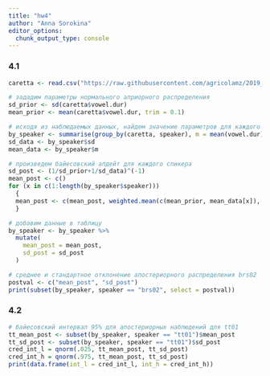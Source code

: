 ```yaml
---
title: "hw4"
author: "Anna Sorokina"
editor_options: 
  chunk_output_type: console
---
```


### 4.1
```r
caretta <- read.csv("https://raw.githubusercontent.com/agricolamz/2019_data_analysis_for_linguists/master/data/students/ansorox/hw4_Advanced_Bayesian/hw4_caretta.csv")

# зададим параметры нормального априорного распределения
sd_prior <- sd(caretta$vowel.dur)
mean_prior <- mean(caretta$vowel.dur, trim = 0.1)

# исходя из наблюдаемых данных, найдем значение параметров для каждого спикера
by_speaker <- summarise(group_by(caretta, speaker), m = mean(vowel.dur), sd = sd(vowel.dur)) 
sd_data <- by_speaker$sd
mean_data <- by_speaker$m

# произведем байесовский апдейт для каждого спикера
sd_post <- (1/sd_prior+1/sd_data)^(-1)
mean_post <- c()
for (x in c(1:length(by_speaker$speaker)))
  {
  mean_post <- c(mean_post, weighted.mean(c(mean_prior, mean_data[x]), c(1/sd_prior, 1/sd_data[x])))
  }

# добавим данные в таблицу
by_speaker <- by_speaker %>% 
  mutate(
    mean_post = mean_post, 
    sd_post = sd_post
  )

# среднее и стандартное отклонение апостериорного распределения brs02
postval <- c("mean_post", "sd_post")
print(subset(by_speaker, speaker == "brs02", select = postval))
```

### 4.2
```r
# байесовский интервал 95% для апостериорных наблюдений для tt01
tt_mean_post <- subset(by_speaker, speaker == "tt01")$mean_post
tt_sd_post <- subset(by_speaker, speaker == "tt01")$sd_post
cred_int_l = qnorm(.025, tt_mean_post, tt_sd_post)
cred_int_h = qnorm(.975, tt_mean_post, tt_sd_post)
print(data.frame(int_l = cred_int_l, int_h = cred_int_h))
```